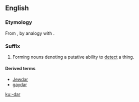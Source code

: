 {{also|dar}}
==English==

===Etymology===
From {{term|radar}}, by analogy with {{term|gaydar}}.

===Suffix===
{{head|en|suffix|cat=suffixes|sort=dar}}

# {{usually|humorous}} Forming nouns denoting a putative ability to [[detect]] a thing.

====Derived terms====
* [[Jewdar]]
* [[gaydar]]

[[ku:-dar]]